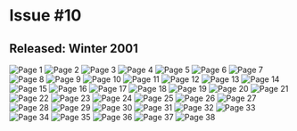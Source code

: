 # Issue #10
## Released: Winter 2001

![Page 1](https://cdn.sitekickremastered.com/images/whoa_magazine/issue_10/1.png)
![Page 2](https://cdn.sitekickremastered.com/images/whoa_magazine/issue_10/2.png)
![Page 3](https://cdn.sitekickremastered.com/images/whoa_magazine/issue_10/3.png)
![Page 4](https://cdn.sitekickremastered.com/images/whoa_magazine/issue_10/4.png)
![Page 5](https://cdn.sitekickremastered.com/images/whoa_magazine/issue_10/5.png)
![Page 6](https://cdn.sitekickremastered.com/images/whoa_magazine/issue_10/6.png)
![Page 7](https://cdn.sitekickremastered.com/images/whoa_magazine/issue_10/7.png)
![Page 8](https://cdn.sitekickremastered.com/images/whoa_magazine/issue_10/8.png)
![Page 9](https://cdn.sitekickremastered.com/images/whoa_magazine/issue_10/9.png)
![Page 10](https://cdn.sitekickremastered.com/images/whoa_magazine/issue_10/10.png)
![Page 11](https://cdn.sitekickremastered.com/images/whoa_magazine/issue_10/11.png)
![Page 12](https://cdn.sitekickremastered.com/images/whoa_magazine/issue_10/12.png)
![Page 13](https://cdn.sitekickremastered.com/images/whoa_magazine/issue_10/13.png)
![Page 14](https://cdn.sitekickremastered.com/images/whoa_magazine/issue_10/14.png)
![Page 15](https://cdn.sitekickremastered.com/images/whoa_magazine/issue_10/15.png)
![Page 16](https://cdn.sitekickremastered.com/images/whoa_magazine/issue_10/16.png)
![Page 17](https://cdn.sitekickremastered.com/images/whoa_magazine/issue_10/17.png)
![Page 18](https://cdn.sitekickremastered.com/images/whoa_magazine/issue_10/18.png)
![Page 19](https://cdn.sitekickremastered.com/images/whoa_magazine/issue_10/19.png)
![Page 20](https://cdn.sitekickremastered.com/images/whoa_magazine/issue_10/20.png)
![Page 21](https://cdn.sitekickremastered.com/images/whoa_magazine/issue_10/21.png)
![Page 22](https://cdn.sitekickremastered.com/images/whoa_magazine/issue_10/22.png)
![Page 23](https://cdn.sitekickremastered.com/images/whoa_magazine/issue_10/23.png)
![Page 24](https://cdn.sitekickremastered.com/images/whoa_magazine/issue_10/24.png)
![Page 25](https://cdn.sitekickremastered.com/images/whoa_magazine/issue_10/25.png)
![Page 26](https://cdn.sitekickremastered.com/images/whoa_magazine/issue_10/26.png)
![Page 27](https://cdn.sitekickremastered.com/images/whoa_magazine/issue_10/27.png)
![Page 28](https://cdn.sitekickremastered.com/images/whoa_magazine/issue_10/28.png)
![Page 29](https://cdn.sitekickremastered.com/images/whoa_magazine/issue_10/29.png)
![Page 30](https://cdn.sitekickremastered.com/images/whoa_magazine/issue_10/30.png)
![Page 31](https://cdn.sitekickremastered.com/images/whoa_magazine/issue_10/31.png)
![Page 32](https://cdn.sitekickremastered.com/images/whoa_magazine/issue_10/32.png)
![Page 33](https://cdn.sitekickremastered.com/images/whoa_magazine/issue_10/33.png)
![Page 34](https://cdn.sitekickremastered.com/images/whoa_magazine/issue_10/34.png)
![Page 35](https://cdn.sitekickremastered.com/images/whoa_magazine/issue_10/35.png)
![Page 36](https://cdn.sitekickremastered.com/images/whoa_magazine/issue_10/36.png)
![Page 37](https://cdn.sitekickremastered.com/images/whoa_magazine/issue_10/37.png)
![Page 38](https://cdn.sitekickremastered.com/images/whoa_magazine/issue_10/38.png)
